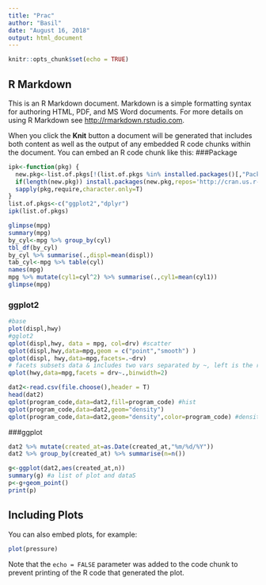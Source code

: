 ```yaml
---
title: "Prac"
author: "Basil"
date: "August 16, 2018"
output: html_document
---
```


```r
knitr::opts_chunk$set(echo = TRUE)
```

## R Markdown

This is an R Markdown document. Markdown is a simple formatting syntax for authoring HTML, PDF, and MS Word documents. For more details on using R Markdown see <http://rmarkdown.rstudio.com>.

When you click the **Knit** button a document will be generated that includes both content as well as the output of any embedded R code chunks within the document. You can embed an R code chunk like this:
###Package
```r
ipk<-function(pkg) {
  new.pkg<-list.of.pkgs[!(list.of.pkgs %in% installed.packages()[,"Package"])]
  if(length(new.pkg)) install.packages(new.pkg,repos='http://cran.us.r-project.org',dependencies =T)
  sapply(pkg,require,character.only=T)
}
list.of.pkgs<-c("ggplot2","dplyr")
ipk(list.of.pkgs)
```

```r
glimpse(mpg)
summary(mpg)
by_cyl<-mpg %>% group_by(cyl)
tbl_df(by_cyl)
by_cyl %>% summarise(.,displ=mean(displ))
tab_cyl<-mpg %>% table(cyl)
names(mpg)
mpg %>% mutate(cyl1=cyl^2) %>% summarise(.,cyl1=mean(cyl1))
glimpse(mpg)
```
### ggplot2
```r
#base
plot(displ,hwy)
#gglot2
qplot(displ,hwy, data = mpg, col=drv) #scatter
qplot(displ,hwy,data=mpg,geom = c("point","smooth") ) 
qplot(displ, hwy,data=mpg,facets=.~drv)
# facets subsets data & includes two vars separated by ~, left is the rows, right is the cols
qplot(hwy,data=mpg,facets = drv~.,binwidth=2) 
```
```r
dat2<-read.csv(file.choose(),header = T)
head(dat2)
qplot(program_code,data=dat2,fill=program_code) #hist
qplot(program_code,data=dat2,geom="density")
qplot(program_code,data=dat2,geom="density",color=program_code) #density plot
```
###ggplot
```r
dat2 %>% mutate(created_at=as.Date(created_at,"%m/%d/%Y"))
dat2 %>% group_by(created_at) %>% summarise(n=n())

g<-ggplot(dat2,aes(created_at,n))
summary(g) #a list of plot and dataS
p<-g+geom_point()
print(p)
```


## Including Plots

You can also embed plots, for example:

```r
plot(pressure)
```

Note that the `echo = FALSE` parameter was added to the code chunk to prevent printing of the R code that generated the plot.

